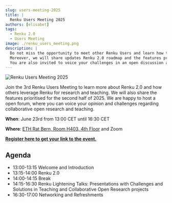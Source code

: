 ```yaml
---
slug: users-meeting-2025
title: |
  Renku Users Meeting 2025
authors: [elisabet]
tags:
  - Renku 2.0
  - Users Meeting
image: ./renku_users_meeting.png
description: |
  Do not miss the opportunity to meet other Renku Users and learn how they leverage Renku for data science, research, and teaching.
  Moreover, we will share updates Renku 2.0 roadmap and the features prioritised for the second half of 2025.
  You are also invited to voice your challenges in an open discussion about collaborative open research, and to bring your suggestions for new features in Renku.
---
```


![Renku Users Meeting 2025](./renku_users_meeting.png)

Join the 3rd Renku Users Meeting to learn more about Renku 2.0 and how others leverage Renku for research and teaching. We will also share the features prioritised for the second half of 2025. We are happy to host a open forum, where you can voice your opinion and challenges regarding collaborative open research and teaching.

**When**: June 23rd from 13:00 CET until 16:30 CET

**Where**: [ETH Rat Bern, Room H403, 4th Floor](https://maps.app.goo.gl/sMBQPSbnctSweYmq8) and Zoom

[**Register here to get your link to the event.**](https://renku.notion.site/8af343760ff44adba63be982480c7a59)

## Agenda

- 13:00-13:15 Welcome and Introduction
- 13:15-14:00 Renku 2.0
- 14:00-14:15 Break
- 14:15-16:30 Renku Lightening Talks: Presentations with Challenges and Solutions in Teaching and Collaborative Open Research projects
- 16:30-17:00 Networking and Refreshments